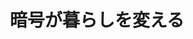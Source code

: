 ﻿---
title: "暗号が暮らしを変える"
category: "情報理工学院"
vol: 33
interviewee: "黒澤 馨 "
url: ""
tags: []
pdf: "33-2.pdf"
career: ""
preface: "インターネットの普及は私たちの暮らしを便利にする。しかし同時にセキュリティの問題が無視できなくなってきた。この記事ではセキュリティを成り立たせる暗号について説明している。"
---
